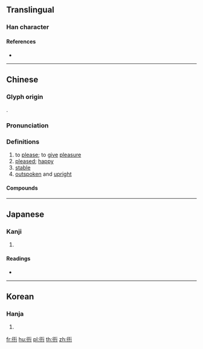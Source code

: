 {{character info/new}}
==Translingual==

===Han character===
{{Han char|rn=144|rad=行|as=03|sn=9|four=21221|canj=HOMJN}}

====References====
* {{Han ref|kx=1109.010|dkj=34034|dj=1573.050|hdz=20818.030|uh=884E|ud=34894|bh=D0AB|bd=53419}}

----

==Chinese==
{{zh-forms}}

===Glyph origin===
{{Han etym}}
{{Han compound|行|干|c1=s|c2=p|ls=psc}}.

===Pronunciation===
{{zh-pron
|m=kàn
|c=hon3
|mc=y
|oc=y
|cat=v,a,adv
}}

===Definitions===
{{zh-hanzi}}

# to [[please]]; to [[give]] [[pleasure]]
# [[pleased]]; [[happy]]
# [[stable]]
# [[outspoken]] and [[upright]]

====Compounds====
{{zh-der|燕衎|衎然|衎衎}}

----

==Japanese==

===Kanji===
{{ja-kanji|grade=|rs=行03}}

# {{defn|lang=ja|sort=行03}}

====Readings====
* {{ja-readings|on=[[かん]] (kan)|kun=[[よろこぶ]] (yorokobu)}}

----

==Korean==

===Hanja===
{{ko-hanja|hangeul=[[간]]|eumhun=|rv=gan|mr=kan|y=kan}}

# {{defn|lang=ko|sort=行03}}

[[fr:衎]]
[[hu:衎]]
[[pl:衎]]
[[th:衎]]
[[zh:衎]]